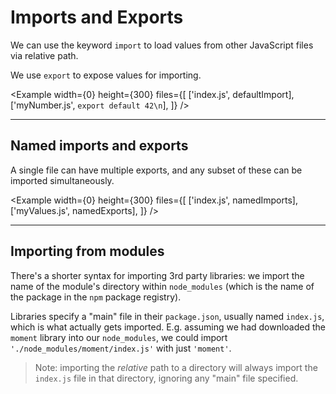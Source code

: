 
# Imports and Exports

We can use the keyword `import` to load values from other JavaScript files via relative path.

We use `export` to expose values for importing.

<Example
  width={0}
  height={300}
  files={[
    ['index.js', defaultImport],
    ['myNumber.js', `export default 42\n`],
  ]}
/>

---

## Named imports and exports

A single file can have multiple exports, and any subset of these can be imported simultaneously.

<Example
  width={0}
  height={300}
  files={[
    ['index.js', namedImports],
    ['myValues.js', namedExports],
  ]}
/>

---

## Importing from modules

There's a shorter syntax for importing 3rd party libraries: we import the name of the module's directory within `node_modules` (which is the name of the package in the `npm` package registry).

Libraries specify a "main" file in their `package.json`, usually named `index.js`, which is what actually gets imported. E.g. assuming we had downloaded the `moment` library into our `node_modules`, we could import `'./node_modules/moment/index.js'` with just `'moment'`.

> Note: importing the _relative_ path to a directory will always import the `index.js` file in that directory, ignoring any "main" file specified.

<Example
  title="Importing a library"
  width={0}
  height={300}
  code={momentExample}
  vendorComponents={[moment]}
/>
